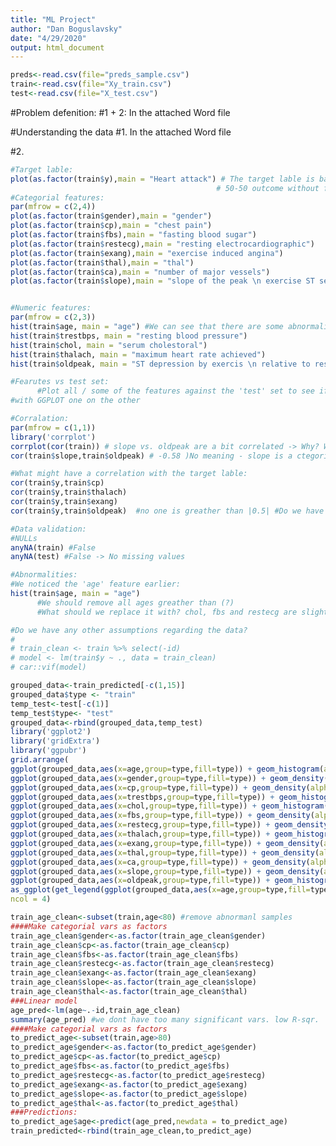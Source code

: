 ```yaml
---
title: "ML Project"
author: "Dan Boguslavsky"
date: "4/29/2020"
output: html_document
---
```


```r
preds<-read.csv(file="preds_sample.csv")
train<-read.csv(file="Xy_train.csv")
test<-read.csv(file="X_test.csv")
```

#Problem defenition:
#1 + 2:
In the attached Word file

#Understanding the data
#1. 
In the attached Word file

#2.
```r
#Target lable:
plot(as.factor(train$y),main = "Heart attack") # The target lable is balanced -> we excpect the model to predit around 
                                              # 50-50 outcome without feature influence.
#Categorial features:
par(mfrow = c(2,4))
plot(as.factor(train$gender),main = "gender")
plot(as.factor(train$cp),main = "chest pain")
plot(as.factor(train$fbs),main = "fasting blood sugar")
plot(as.factor(train$restecg),main = "resting electrocardiographic")
plot(as.factor(train$exang),main = "exercise induced angina")
plot(as.factor(train$thal),main = "thal")
plot(as.factor(train$ca),main = "number of major vessels")
plot(as.factor(train$slope),main = "slope of the peak \n exercise ST segment")


#Numeric features:
par(mfrow = c(2,3))
hist(train$age, main = "age") #We can see that there are some abnormalities in the age values - should be fixed
hist(train$trestbps, main = "resting blood pressure")
hist(train$chol, main = "serum cholestoral")
hist(train$thalach, main = "maximum heart rate achieved")
hist(train$oldpeak, main = "ST depression by exercis \n relative to rest")

#Fearutes vs test set:
      #Plot all / some of the features against the 'test' set to see if they are balanced?
#with GGPLOT one on the other

#Corralation:
par(mfrow = c(1,1))
library('corrplot')
corrplot(cor(train)) # slope vs. oldpeak are a bit correlated -> Why? What does it mean?
cor(train$slope,train$oldpeak) # -0.58 )No meaning - slope is a ctegorial feature.

#What might have a correlation with the target lable:
cor(train$y,train$cp)
cor(train$y,train$thalach)
cor(train$y,train$exang)
cor(train$y,train$oldpeak)  #no one is greather than |0.5| #Do we have any asumptions on what can influent it else wise?

#Data validation:
#NULLs
anyNA(train) #False
anyNA(test) #False -> No missing values

#Abnormalities:
#We noticed the 'age' feature earlier:
hist(train$age, main = "age")
      #We should remove all ages greather than (?)
      #What should we replace it with? chol, fbs and restecg are slightly correlated with age, maybe we can use it somehow?

#Do we have any other assumptions regarding the data?
# 
# train_clean <- train %>% select(-id)
# model <- lm(train$y ~ ., data = train_clean)
# car::vif(model)

```

```r
grouped_data<-train_predicted[-c(1,15)]
grouped_data$type <- "train"
temp_test<-test[-c(1)]
temp_test$type<- "test"
grouped_data<-rbind(grouped_data,temp_test)
library('ggplot2')
library('gridExtra')
library('ggpubr')
grid.arrange(
ggplot(grouped_data,aes(x=age,group=type,fill=type)) + geom_histogram(alpha=0.5) + theme (legend.position="none") + ylab(NULL),
ggplot(grouped_data,aes(x=gender,group=type,fill=type)) + geom_density(alpha=0.5) + theme(legend.position="none") + ylab(NULL), # after age prediction
ggplot(grouped_data,aes(x=cp,group=type,fill=type)) + geom_density(alpha=0.5) + theme(legend.position="none") + ylab(NULL),
ggplot(grouped_data,aes(x=trestbps,group=type,fill=type)) + geom_histogram(alpha=0.5) + theme(legend.position="none") + ylab(NULL),
ggplot(grouped_data,aes(x=chol,group=type,fill=type)) + geom_histogram(alpha=0.5) + theme(legend.position="none") + ylab(NULL),
ggplot(grouped_data,aes(x=fbs,group=type,fill=type)) + geom_density(alpha=0.5) + theme(legend.position="none") + ylab(NULL),
ggplot(grouped_data,aes(x=restecg,group=type,fill=type)) + geom_density(alpha=0.5) + theme(legend.position="none") + ylab(NULL),
ggplot(grouped_data,aes(x=thalach,group=type,fill=type)) + geom_histogram(alpha=0.5) + theme(legend.position="none") + ylab(NULL),
ggplot(grouped_data,aes(x=exang,group=type,fill=type)) + geom_density(alpha=0.5) + theme(legend.position="none") + ylab(NULL),
ggplot(grouped_data,aes(x=thal,group=type,fill=type)) + geom_density(alpha=0.5) + theme(legend.position="none") + ylab(NULL),
ggplot(grouped_data,aes(x=ca,group=type,fill=type)) + geom_density(alpha=0.5) + theme(legend.position="none") + ylab(NULL),
ggplot(grouped_data,aes(x=slope,group=type,fill=type)) + geom_density(alpha=0.5) + theme(legend.position="none") + ylab(NULL),
ggplot(grouped_data,aes(x=oldpeak,group=type,fill=type)) + geom_histogram(alpha=0.5)+ theme(legend.position="none") + ylab(NULL),
as_ggplot(get_legend(ggplot(grouped_data,aes(x=age,group=type,fill=type)) + geom_histogram(alpha=0.5))),
ncol = 4)
```

```r
train_age_clean<-subset(train,age<80) #remove abnormanl samples
####Make categorial vars as factors
train_age_clean$gender<-as.factor(train_age_clean$gender)
train_age_clean$cp<-as.factor(train_age_clean$cp)
train_age_clean$fbs<-as.factor(train_age_clean$fbs)
train_age_clean$restecg<-as.factor(train_age_clean$restecg)
train_age_clean$exang<-as.factor(train_age_clean$exang)
train_age_clean$slope<-as.factor(train_age_clean$slope)
train_age_clean$thal<-as.factor(train_age_clean$thal)
###Linear model
age_pred<-lm(age~.-id,train_age_clean) 
summary(age_pred) #we dont have too many significant vars. low R-sqr.
####Make categorial vars as factors
to_predict_age<-subset(train,age>80)
to_predict_age$gender<-as.factor(to_predict_age$gender)
to_predict_age$cp<-as.factor(to_predict_age$cp)
to_predict_age$fbs<-as.factor(to_predict_age$fbs)
to_predict_age$restecg<-as.factor(to_predict_age$restecg)
to_predict_age$exang<-as.factor(to_predict_age$exang)
to_predict_age$slope<-as.factor(to_predict_age$slope)
to_predict_age$thal<-as.factor(to_predict_age$thal)
###Predictions:
to_predict_age$age<-predict(age_pred,newdata = to_predict_age)
train_predicted<-rbind(train_age_clean,to_predict_age)
```